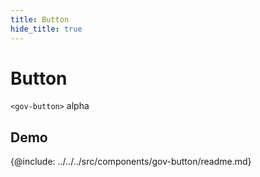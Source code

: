 ```yaml
---
title: Button
hide_title: true
---
```



# Button

`<gov-button>` alpha

<!-- Demo -->

## Demo

<Demo code={code} />

<!-- API -->

{@include: ../../../src/components/gov-button/readme.md}
